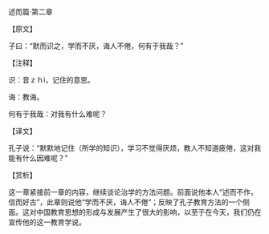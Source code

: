 

述而篇·第二章

【原文】

子曰：“默而识之，学而不厌，诲人不倦，何有于我哉？”

【注释】

识：音ｚｈì，记住的意思。

诲：教诲。

何有于我哉：对我有什么难呢？

【译文】

孔子说：“默默地记住（所学的知识），学习不觉得厌烦，教人不知道疲倦，这对我能有什么因难呢？”

【赏析】

这一章紧接前一章的内容，继续谈论治学的方法问题。前面说他本人“述而不作，信而好古”，此章则说他“学而不厌，诲人不倦”；反映了孔子教育方法的一个侧面。这对中国教育思想的形成与发展产生了很大的影响，以至于在今天，我们仍在宣传他的这一教育学说。

